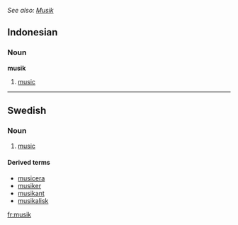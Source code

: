 ''See also: [[Musik]]''
==Indonesian==
===Noun===
'''musik'''
# [[music]]

----
==Swedish==

===Noun===
{{sv-noun-unc-irreg-c|2=musiken}}
# {{sv-music}} [[music]]

====Derived terms====
* [[musicera]]
* [[musiker]]
* [[musikant]]
* [[musikalisk]]
[[fr:musik]]